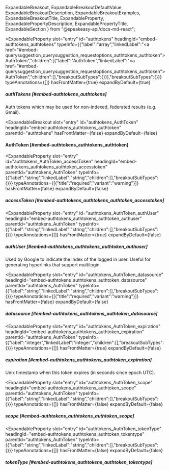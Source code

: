   ExpandableBreakout,
  ExpandableBreakoutDefaultValue,
  ExpandableBreakoutDescription,
  ExpandableBreakoutExamples,
  ExpandableBreakoutTitle,
  ExpandableProperty,
  ExpandablePropertyDescription,
  ExpandablePropertyTitle,
  ExpandableSection
} from "@speakeasy-api/docs-md-react";

<ExpandableSection>

<ExpandableProperty
  slot="entry"
  id="authtokens"
  headingId="embed-authtokens_authtokens"
  typeInfo={{"label":"array","linkedLabel":"<a href=\"#embed-querysuggestion_querysuggestion_requestoptions_authtokens_authtoken\">AuthToken</a>","children":[{"label":"AuthToken","linkedLabel":"<a href=\"#embed-querysuggestion_querysuggestion_requestoptions_authtokens_authtoken\">AuthToken</a>","children":[],"breakoutSubTypes":{}}],"breakoutSubTypes":{}}}
  typeAnnotations={[]}
  hasFrontMatter={true}
  expandByDefault={true}
>

<ExpandablePropertyTitle slot="title">

##### authTokens [#embed-authtokens_authtokens]

</ExpandablePropertyTitle>

<ExpandablePropertyDescription slot="description">

Auth tokens which may be used for non-indexed, federated results (e.g. Gmail).

</ExpandablePropertyDescription>

</ExpandableProperty>

<ExpandableBreakout
  slot="entry"
  id="authtokens_AuthToken"
  headingId="embed-authtokens_authtokens_authtoken"
  parentId="authtokens"
  hasFrontMatter={false}
  expandByDefault={false}
>

<ExpandableBreakoutTitle slot="title">

#### AuthToken [#embed-authtokens_authtokens_authtoken]

</ExpandableBreakoutTitle>

<ExpandableBreakoutDescription slot="description">

</ExpandableBreakoutDescription>

<ExpandableBreakoutExamples slot="examples">

</ExpandableBreakoutExamples>

<ExpandableBreakoutDefaultValue slot="defaultValue">

</ExpandableBreakoutDefaultValue>

</ExpandableBreakout>

<ExpandableProperty
  slot="entry"
  id="authtokens_AuthToken_accessToken"
  headingId="embed-authtokens_authtokens_authtoken_accesstoken"
  parentId="authtokens_AuthToken"
  typeInfo={{"label":"string","linkedLabel":"string","children":[],"breakoutSubTypes":{}}}
  typeAnnotations={[{"title":"required","variant":"warning"}]}
  hasFrontMatter={false}
  expandByDefault={false}
>

<ExpandablePropertyTitle slot="title">

##### accessToken [#embed-authtokens_authtokens_authtoken_accesstoken]

</ExpandablePropertyTitle>

</ExpandableProperty>

<ExpandableProperty
  slot="entry"
  id="authtokens_AuthToken_authUser"
  headingId="embed-authtokens_authtokens_authtoken_authuser"
  parentId="authtokens_AuthToken"
  typeInfo={{"label":"string","linkedLabel":"string","children":[],"breakoutSubTypes":{}}}
  typeAnnotations={[]}
  hasFrontMatter={true}
  expandByDefault={false}
>

<ExpandablePropertyTitle slot="title">

##### authUser [#embed-authtokens_authtokens_authtoken_authuser]

</ExpandablePropertyTitle>

<ExpandablePropertyDescription slot="description">

Used by Google to indicate the index of the logged in user. Useful for generating hyperlinks that support multilogin.

</ExpandablePropertyDescription>

</ExpandableProperty>

<ExpandableProperty
  slot="entry"
  id="authtokens_AuthToken_datasource"
  headingId="embed-authtokens_authtokens_authtoken_datasource"
  parentId="authtokens_AuthToken"
  typeInfo={{"label":"string","linkedLabel":"string","children":[],"breakoutSubTypes":{}}}
  typeAnnotations={[{"title":"required","variant":"warning"}]}
  hasFrontMatter={false}
  expandByDefault={false}
>

<ExpandablePropertyTitle slot="title">

##### datasource [#embed-authtokens_authtokens_authtoken_datasource]

</ExpandablePropertyTitle>

</ExpandableProperty>

<ExpandableProperty
  slot="entry"
  id="authtokens_AuthToken_expiration"
  headingId="embed-authtokens_authtokens_authtoken_expiration"
  parentId="authtokens_AuthToken"
  typeInfo={{"label":"integer","linkedLabel":"integer","children":[],"breakoutSubTypes":{}}}
  typeAnnotations={[]}
  hasFrontMatter={true}
  expandByDefault={false}
>

<ExpandablePropertyTitle slot="title">

##### expiration [#embed-authtokens_authtokens_authtoken_expiration]

</ExpandablePropertyTitle>

<ExpandablePropertyDescription slot="description">

Unix timestamp when this token expires (in seconds since epoch UTC).

</ExpandablePropertyDescription>

</ExpandableProperty>

<ExpandableProperty
  slot="entry"
  id="authtokens_AuthToken_scope"
  headingId="embed-authtokens_authtokens_authtoken_scope"
  parentId="authtokens_AuthToken"
  typeInfo={{"label":"string","linkedLabel":"string","children":[],"breakoutSubTypes":{}}}
  typeAnnotations={[]}
  hasFrontMatter={false}
  expandByDefault={false}
>

<ExpandablePropertyTitle slot="title">

##### scope [#embed-authtokens_authtokens_authtoken_scope]

</ExpandablePropertyTitle>

</ExpandableProperty>

<ExpandableProperty
  slot="entry"
  id="authtokens_AuthToken_tokenType"
  headingId="embed-authtokens_authtokens_authtoken_tokentype"
  parentId="authtokens_AuthToken"
  typeInfo={{"label":"string","linkedLabel":"string","children":[],"breakoutSubTypes":{}}}
  typeAnnotations={[]}
  hasFrontMatter={false}
  expandByDefault={false}
>

<ExpandablePropertyTitle slot="title">

##### tokenType [#embed-authtokens_authtokens_authtoken_tokentype]

</ExpandablePropertyTitle>

</ExpandableProperty>

</ExpandableSection>